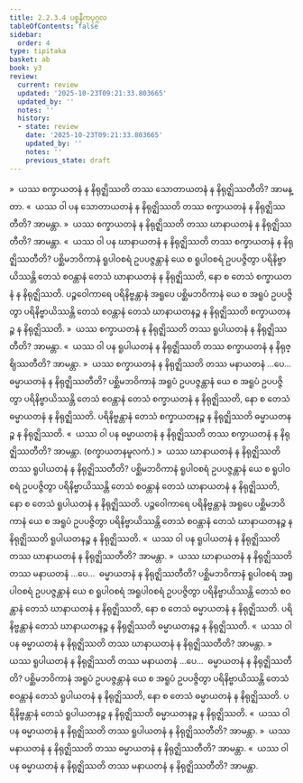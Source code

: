 ```yaml
---
title: 2.2.3.4 ပစ္စနီကပုဂ္ဂလ
tableOfContents: false
sidebar:
  order: 4
type: tipitaka
basket: ab
book: y3
review:
  current: review
  updated: '2025-10-23T09:21:33.803665'
  updated_by: ''
  notes: ''
  history:
  - state: review
    date: '2025-10-23T09:21:33.803665'
    updated_by: ''
    notes: ''
    previous_state: draft
---
```



<ReviewStatus review={frontmatter.review} showDetails={true} />

<HypothesisAnnotation frontmatter={frontmatter} />

<DynamicBreadcrumb />

<Division number="142" book="y3" e="ch" v="33" p="139">

<Paragraph number="1188" book="y3">
»  ယဿ စက္ခာယတနံ န နိရုဇ္ဈိဿတိ တဿ သောတာယတနံ န နိရုဇ္ဈိဿတီတိ? အာမန္တာ.
</Paragraph>

<Paragraph number="1189" book="y3">
«  ယဿ ဝါ ပန သောတာယတနံ န နိရုဇ္ဈိဿတိ တဿ စက္ခာယတနံ န နိရုဇ္ဈိဿတီတိ? အာမန္တာ.
</Paragraph>

<Paragraph number="1190" book="y3">
»  ယဿ စက္ခာယတနံ န နိရုဇ္ဈိဿတိ တဿ ဃာနာယတနံ န နိရုဇ္ဈိဿတီတိ? အာမန္တာ.
</Paragraph>

<Paragraph number="1191" book="y3">
«  ယဿ ဝါ ပန ဃာနာယတနံ န နိရုဇ္ဈိဿတိ တဿ စက္ခာယတနံ န နိရုဇ္ဈိဿတီတိ?
</Paragraph>

<Paragraph number="1192" book="y3">
ပစ္ဆိမဘဝိကာနံ ရူပါဝစရံ ဥပပဇ္ဇန္တာနံ ယေ စ ရူပါဝစရံ ဥပပဇ္ဇိတွာ ပရိနိဗ္ဗာယိဿန္တိ တေသံ စဝန္တာနံ တေသံ ဃာနာယတနံ န နိရုဇ္ဈိဿတိ, နော စ တေသံ စက္ခာယတနံ န နိရုဇ္ဈိဿတိ. ပဉ္စဝေါကာရေ ပရိနိဗ္ဗန္တာနံ အရူပေ ပစ္ဆိမဘဝိကာနံ ယေ စ အရူပံ ဥပပဇ္ဇိတွာ ပရိနိဗ္ဗာယိဿန္တိ တေသံ စဝန္တာနံ တေသံ ဃာနာယတနဉ္စ န နိရုဇ္ဈိဿတိ စက္ခာယတနဉ္စ န နိရုဇ္ဈိဿတိ.
</Paragraph>

<Paragraph number="1193" book="y3">
»  ယဿ စက္ခာယတနံ န နိရုဇ္ဈိဿတိ တဿ ရူပါယတနံ န နိရုဇ္ဈိဿတီတိ? အာမန္တာ.
</Paragraph>

<Paragraph number="1194" book="y3">
«  ယဿ ဝါ ပန ရူပါယတနံ န နိရုဇ္ဈိဿတိ တဿ စက္ခာယတနံ န နိရုဇ္ဈိဿတီတိ? အာမန္တာ.
</Paragraph>

<Paragraph number="1195" book="y3">
»  ယဿ စက္ခာယတနံ န နိရုဇ္ဈိဿတိ တဿ မနာယတနံ …ပေ…  ဓမ္မာယတနံ န နိရုဇ္ဈိဿတီတိ?
</Paragraph>

<Paragraph number="1196" book="y3">
ပစ္ဆိမဘဝိကာနံ အရူပံ ဥပပဇ္ဇန္တာနံ ယေ စ အရူပံ ဥပပဇ္ဇိတွာ ပရိနိဗ္ဗာယိဿန္တိ တေသံ စဝန္တာနံ တေသံ စက္ခာယတနံ န နိရုဇ္ဈိဿတိ, နော စ တေသံ ဓမ္မာယတနံ န နိရုဇ္ဈိဿတိ. ပရိနိဗ္ဗန္တာနံ တေသံ စက္ခာယတနဉ္စ န နိရုဇ္ဈိဿတိ ဓမ္မာယတနဉ္စ န နိရုဇ္ဈိဿတိ.
</Paragraph>

<Paragraph number="1197" book="y3">
«  ယဿ ဝါ ပန ဓမ္မာယတနံ န နိရုဇ္ဈိဿတိ တဿ စက္ခာယတနံ န နိရုဇ္ဈိဿတီတိ? အာမန္တာ. (စက္ခာယတနမူလကံ.)
</Paragraph>

</Division>
<Division number="143" book="y3" e="ch" v="33" p="140">

<Paragraph number="1198" book="y3">
»  ယဿ ဃာနာယတနံ န နိရုဇ္ဈိဿတိ တဿ ရူပါယတနံ န နိရုဇ္ဈိဿတီတိ?
</Paragraph>

<Paragraph number="1199" book="y3">
ပစ္ဆိမဘဝိကာနံ ရူပါဝစရံ ဥပပဇ္ဇန္တာနံ ယေ စ ရူပါဝစရံ ဥပပဇ္ဇိတွာ ပရိနိဗ္ဗာယိဿန္တိ တေသံ စဝန္တာနံ တေသံ ဃာနာယတနံ န နိရုဇ္ဈိဿတိ, နော စ တေသံ ရူပါယတနံ န နိရုဇ္ဈိဿတိ. ပဉ္စဝေါကာရေ ပရိနိဗ္ဗန္တာနံ အရူပေ ပစ္ဆိမဘဝိကာနံ ယေ စ အရူပံ ဥပပဇ္ဇိတွာ ပရိနိဗ္ဗာယိဿန္တိ တေသံ စဝန္တာနံ တေသံ ဃာနာယတနဉ္စ န နိရုဇ္ဈိဿတိ ရူပါယတနဉ္စ န နိရုဇ္ဈိဿတိ.
</Paragraph>

<Paragraph number="1200" book="y3">
«  ယဿ ဝါ ပန ရူပါယတနံ န နိရုဇ္ဈိဿတိ တဿ ဃာနာယတနံ န နိရုဇ္ဈိဿတီတိ? အာမန္တာ.
</Paragraph>

<Paragraph number="1201" book="y3">
»  ယဿ ဃာနာယတနံ န နိရုဇ္ဈိဿတိ တဿ မနာယတနံ …ပေ…  ဓမ္မာယတနံ န နိရုဇ္ဈိဿတီတိ?
</Paragraph>

<Paragraph number="1202" book="y3">
ပစ္ဆိမဘဝိကာနံ ရူပါဝစရံ အရူပါဝစရံ ဥပပဇ္ဇန္တာနံ ယေ စ ရူပါဝစရံ အရူပါဝစရံ ဥပပဇ္ဇိတွာ ပရိနိဗ္ဗာယိဿန္တိ တေသံ စဝန္တာနံ တေသံ ဃာနာယတနံ န နိရုဇ္ဈိဿတိ, နော စ တေသံ ဓမ္မာယတနံ န နိရုဇ္ဈိဿတိ. ပရိနိဗ္ဗန္တာနံ တေသံ ဃာနာယတနဉ္စ န နိရုဇ္ဈိဿတိ ဓမ္မာယတနဉ္စ န နိရုဇ္ဈိဿတိ.
</Paragraph>

<Paragraph number="1203" book="y3">
«  ယဿ ဝါ ပန ဓမ္မာယတနံ န နိရုဇ္ဈိဿတိ တဿ ဃာနာယတနံ န နိရုဇ္ဈိဿတီတိ? အာမန္တာ.
</Paragraph>

</Division>
<Division number="144" book="y3" e="ch" v="33" p="141">

<Paragraph number="1204" book="y3">
»  ယဿ ရူပါယတနံ န နိရုဇ္ဈိဿတိ တဿ မနာယတနံ …ပေ…  ဓမ္မာယတနံ န နိရုဇ္ဈိဿတီတိ?
</Paragraph>

<Paragraph number="1205" book="y3">
ပစ္ဆိမဘဝိကာနံ အရူပံ ဥပပဇ္ဇန္တာနံ ယေ စ အရူပံ ဥပပဇ္ဇိတွာ ပရိနိဗ္ဗာယိဿန္တိ တေသံ စဝန္တာနံ တေသံ ရူပါယတနံ န နိရုဇ္ဈိဿတိ, နော စ တေသံ ဓမ္မာယတနံ န နိရုဇ္ဈိဿတိ. ပရိနိဗ္ဗန္တာနံ တေသံ ရူပါယတနဉ္စ န နိရုဇ္ဈိဿတိ ဓမ္မာယတနဉ္စ န နိရုဇ္ဈိဿတိ.
</Paragraph>

<Paragraph number="1206" book="y3">
«  ယဿ ဝါ ပန ဓမ္မာယတနံ န နိရုဇ္ဈိဿတိ တဿ ရူပါယတနံ န နိရုဇ္ဈိဿတီတိ? အာမန္တာ.
</Paragraph>

</Division>
<Division number="145" book="y3" e="ch" v="33" p="141">

<Paragraph number="1207" book="y3">
»  ယဿ မနာယတနံ န နိရုဇ္ဈိဿတိ တဿ ဓမ္မာယတနံ န နိရုဇ္ဈိဿတီတိ? အာမန္တာ.
</Paragraph>

<Paragraph number="1208" book="y3">
«  ယဿ ဝါ ပန ဓမ္မာယတနံ န နိရုဇ္ဈိဿတိ တဿ မနာယတနံ န နိရုဇ္ဈိဿတီတိ? အာမန္တာ.
</Paragraph>
</Division>